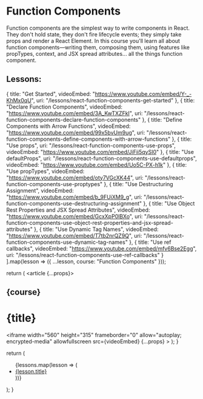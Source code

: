 <Head>
  <title>Learn React | Function Components</title>
</Head>

# Function Components

Function components are the simplest way to write components in React. They don't hold state, they don't fire lifecycle events; they simply take props and render a React Element. In this course you'll learn all about function components—writing them, composing them, using features like propTypes, context, and JSX spread attributes... all the things function component.

## Lessons:

<Index />

  {
    title: "Get Started",
    videoEmbed: "https://www.youtube.com/embed/Y-_-KhMx0qU",
    uri: "/lessons/react-function-components-get-started"
  },
  {
    title: "Declare Function Components",
    videoEmbed: "https://www.youtube.com/embed/3A_KwTXZFkI",
    uri: "/lessons/react-function-components-declare-function-components"
  },
  {
    title: "Define Components with Arrow Functions",
    videoEmbed: "https://www.youtube.com/embed/99x5bvUm9ug",
    uri:
      "/lessons/react-function-components-define-components-with-arrow-functions"
  },
  {
    title: "Use props",
    uri: "/lessons/react-function-components-use-props",
    videoEmbed: "https://www.youtube.com/embed/JiFii5qySI0"
  },
  {
    title: "Use defaultProps",
    uri: "/lessons/react-function-components-use-defaultprops",
    videoEmbed: "https://www.youtube.com/embed/Uo5C-PX-h1k"
  },
  {
    title: "Use propTypes",
    videoEmbed: "https://www.youtube.com/embed/oty7VGcXK44",
    uri: "/lessons/react-function-components-use-proptypes"
  },
  {
    title: "Use Destructuring Assignment",
    videoEmbed: "https://www.youtube.com/embed/b_9FUiXM9_g",
    uri: "/lessons/react-function-components-use-destructuring-assignment"
  },
  {
    title: "Use Object Rest Properties and JSX Spread Attributes",
    videoEmbed: "https://www.youtube.com/embed/GcxXpP0lBXo",
    uri:
      "/lessons/react-function-components-use-object-rest-properties-and-jsx-spread-attributes"
  },
  {
    title: "Use Dynamic Tag Names",
    videoEmbed: "https://www.youtube.com/embed/T7tb2nrQZ9Q",
    uri: "/lessons/react-function-components-use-dynamic-tag-names"
  },
  {
    title: "Use ref callbacks",
    videoEmbed: "https://www.youtube.com/embed/mfv6Bse2Egg",
    uri: "/lessons/react-function-components-use-ref-callbacks"
  }
].map(lesson => ({ ...lesson, course: "Function Components" }));

  return (
    <article {...props}>
      <Head>
        <title>
          Learn React | {course} > {title}
        </title>
      </Head>
      <h2>{course}</h2>
      <h1>{title}</h1>
      <iframe
        width="560"
        height="315"
        frameborder="0"
        allow="autoplay; encrypted-media"
        allowfullscreen
        src={videoEmbed}
        {...props}
      ></iframe>
      <Index />
    </article>
  );
}

  return (
    <ul>
      {lessons.map(lesson => (
        <li>
          <a href={lesson.uri}>{lesson.title}</a>
        </li>
      ))}
    </ul>
  );
}
